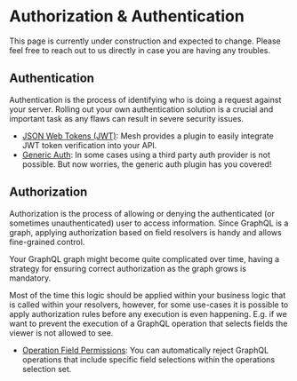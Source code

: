 
# Authorization & Authentication

<Callout>
  This page is currently under construction and expected to change. Please feel free to reach out to
  us directly in case you are having any troubles.
</Callout>

## Authentication

Authentication is the process of identifying who is doing a request against your server. Rolling out
your own authentication solution is a crucial and important task as any flaws can result in severe
security issues.

- [JSON Web Tokens (JWT)](/v1/serve/features/auth/jwt): Mesh provides a plugin to easily integrate
  JWT token verification into your API.
- [Generic Auth](/v1/serve/features/auth/generic-auth): In some cases using a third party auth
  provider is not possible. But now worries, the generic auth plugin has you covered!

## Authorization

Authorization is the process of allowing or denying the authenticated (or sometimes unauthenticated)
user to access information. Since GraphQL is a graph, applying authorization based on field
resolvers is handy and allows fine-grained control.

Your GraphQL graph might become quite complicated over time, having a strategy for ensuring correct
authorization as the graph grows is mandatory.

Most of the time this logic should be applied within your business logic that is called within your
resolvers, however, for some use-cases it is possible to apply authorization rules before any
execution is even happening. E.g. if we want to prevent the execution of a GraphQL operation that
selects fields the viewer is not allowed to see.

- [Operation Field Permissions](/v1/serve/features/auth/operation-field-permissions): You can
  automatically reject GraphQL operations that include specific field selections within the
  operations selection set.
